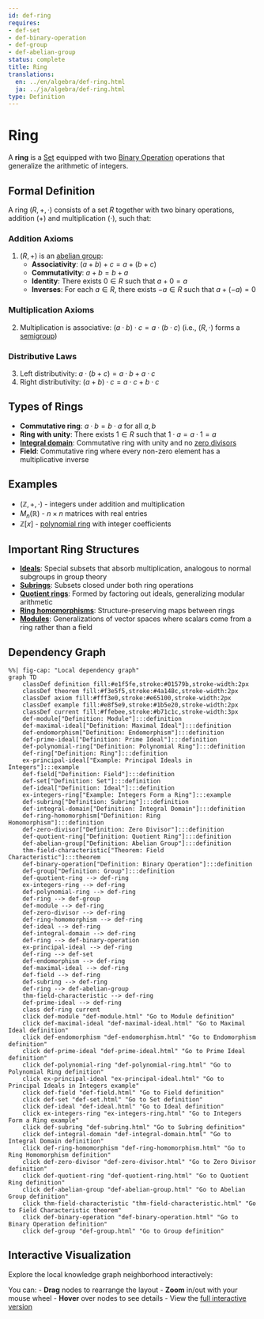 ```yaml
---
id: def-ring
requires:
- def-set
- def-binary-operation
- def-group
- def-abelian-group
status: complete
title: Ring
translations:
  en: ../en/algebra/def-ring.html
  ja: ../ja/algebra/def-ring.html
type: Definition
---
```


# Ring {#def-ring}

A **ring** is a [Set](../logic-set-theory/def-set.qmd) equipped with two [Binary Operation](def-binary-operation.qmd) operations that generalize the arithmetic of integers.

## Formal Definition

A ring $(R, +, \cdot)$ consists of a set $R$ together with two binary operations, addition $(+)$ and multiplication $(\cdot)$, such that:

### Addition Axioms
1. $(R, +)$ is an [abelian group](def-abelian-group.qmd):
   - **Associativity**: $(a + b) + c = a + (b + c)$
   - **Commutativity**: $a + b = b + a$
   - **Identity**: There exists $0 \in R$ such that $a + 0 = a$
   - **Inverses**: For each $a \in R$, there exists $-a \in R$ such that $a + (-a) = 0$

### Multiplication Axioms
2. Multiplication is associative: $(a \cdot b) \cdot c = a \cdot (b \cdot c)$
   (i.e., $(R, \cdot)$ forms a [semigroup](def-semigroup.qmd))

### Distributive Laws
3. Left distributivity: $a \cdot (b + c) = a \cdot b + a \cdot c$
4. Right distributivity: $(a + b) \cdot c = a \cdot c + b \cdot c$

## Types of Rings

- **Commutative ring**: $a \cdot b = b \cdot a$ for all $a, b$
- **Ring with unity**: There exists $1 \in R$ such that $1 \cdot a = a \cdot 1 = a$
- **[Integral domain](def-integral-domain.qmd)**: Commutative ring with unity and no [zero divisors](def-zero-divisor.qmd)
- **Field**: Commutative ring where every non-zero element has a multiplicative inverse

## Examples

- $(\mathbb{Z}, +, \cdot)$ - integers under addition and multiplication
- $M_n(\mathbb{R})$ - $n \times n$ matrices with real entries
- $\mathbb{Z}[x]$ - [polynomial ring](def-polynomial-ring.qmd) with integer coefficients

## Important Ring Structures

- **[Ideals](def-ideal.qmd)**: Special subsets that absorb multiplication, analogous to normal subgroups in group theory
- **[Subrings](def-subring.qmd)**: Subsets closed under both ring operations
- **[Quotient rings](def-quotient-ring.qmd)**: Formed by factoring out ideals, generalizing modular arithmetic
- **[Ring homomorphisms](def-ring-homomorphism.qmd)**: Structure-preserving maps between rings
- **[Modules](def-module.qmd)**: Generalizations of vector spaces where scalars come from a ring rather than a field

## Dependency Graph

```mermaid
%%| fig-cap: "Local dependency graph"
graph TD
    classDef definition fill:#e1f5fe,stroke:#01579b,stroke-width:2px
    classDef theorem fill:#f3e5f5,stroke:#4a148c,stroke-width:2px
    classDef axiom fill:#fff3e0,stroke:#e65100,stroke-width:2px
    classDef example fill:#e8f5e9,stroke:#1b5e20,stroke-width:2px
    classDef current fill:#ffebee,stroke:#b71c1c,stroke-width:3px
    def-module["Definition: Module"]:::definition
    def-maximal-ideal["Definition: Maximal Ideal"]:::definition
    def-endomorphism["Definition: Endomorphism"]:::definition
    def-prime-ideal["Definition: Prime Ideal"]:::definition
    def-polynomial-ring["Definition: Polynomial Ring"]:::definition
    def-ring["Definition: Ring"]:::definition
    ex-principal-ideal["Example: Principal Ideals in Integers"]:::example
    def-field["Definition: Field"]:::definition
    def-set["Definition: Set"]:::definition
    def-ideal["Definition: Ideal"]:::definition
    ex-integers-ring["Example: Integers Form a Ring"]:::example
    def-subring["Definition: Subring"]:::definition
    def-integral-domain["Definition: Integral Domain"]:::definition
    def-ring-homomorphism["Definition: Ring Homomorphism"]:::definition
    def-zero-divisor["Definition: Zero Divisor"]:::definition
    def-quotient-ring["Definition: Quotient Ring"]:::definition
    def-abelian-group["Definition: Abelian Group"]:::definition
    thm-field-characteristic["Theorem: Field Characteristic"]:::theorem
    def-binary-operation["Definition: Binary Operation"]:::definition
    def-group["Definition: Group"]:::definition
    def-quotient-ring --> def-ring
    ex-integers-ring --> def-ring
    def-polynomial-ring --> def-ring
    def-ring --> def-group
    def-module --> def-ring
    def-zero-divisor --> def-ring
    def-ring-homomorphism --> def-ring
    def-ideal --> def-ring
    def-integral-domain --> def-ring
    def-ring --> def-binary-operation
    ex-principal-ideal --> def-ring
    def-ring --> def-set
    def-endomorphism --> def-ring
    def-maximal-ideal --> def-ring
    def-field --> def-ring
    def-subring --> def-ring
    def-ring --> def-abelian-group
    thm-field-characteristic --> def-ring
    def-prime-ideal --> def-ring
    class def-ring current
    click def-module "def-module.html" "Go to Module definition"
    click def-maximal-ideal "def-maximal-ideal.html" "Go to Maximal Ideal definition"
    click def-endomorphism "def-endomorphism.html" "Go to Endomorphism definition"
    click def-prime-ideal "def-prime-ideal.html" "Go to Prime Ideal definition"
    click def-polynomial-ring "def-polynomial-ring.html" "Go to Polynomial Ring definition"
    click ex-principal-ideal "ex-principal-ideal.html" "Go to Principal Ideals in Integers example"
    click def-field "def-field.html" "Go to Field definition"
    click def-set "def-set.html" "Go to Set definition"
    click def-ideal "def-ideal.html" "Go to Ideal definition"
    click ex-integers-ring "ex-integers-ring.html" "Go to Integers Form a Ring example"
    click def-subring "def-subring.html" "Go to Subring definition"
    click def-integral-domain "def-integral-domain.html" "Go to Integral Domain definition"
    click def-ring-homomorphism "def-ring-homomorphism.html" "Go to Ring Homomorphism definition"
    click def-zero-divisor "def-zero-divisor.html" "Go to Zero Divisor definition"
    click def-quotient-ring "def-quotient-ring.html" "Go to Quotient Ring definition"
    click def-abelian-group "def-abelian-group.html" "Go to Abelian Group definition"
    click thm-field-characteristic "thm-field-characteristic.html" "Go to Field Characteristic theorem"
    click def-binary-operation "def-binary-operation.html" "Go to Binary Operation definition"
    click def-group "def-group.html" "Go to Group definition"
```

## Interactive Visualization

Explore the local knowledge graph neighborhood interactively:

::: {.graph-viz data-id="def-ring" data-width="700" data-height="500"}
:::

You can:
- **Drag** nodes to rearrange the layout
- **Zoom** in/out with your mouse wheel
- **Hover** over nodes to see details
- View the [full interactive version](../../output/interactive/en/def-ring.html){target="_blank"}

